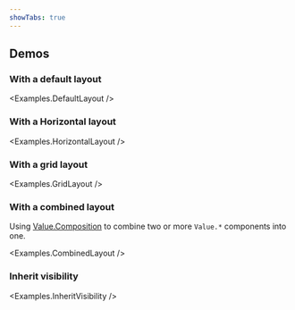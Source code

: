 ```yaml
---
showTabs: true
---
```



## Demos

### With a default layout

<Examples.DefaultLayout />

### With a Horizontal layout

<Examples.HorizontalLayout />

### With a grid layout

<Examples.GridLayout />

### With a combined layout

Using [Value.Composition](/uilib/extensions/forms/Value/Composition/) to combine two or more `Value.*` components into one.

<Examples.CombinedLayout />

### Inherit visibility

<Examples.InheritVisibility />
